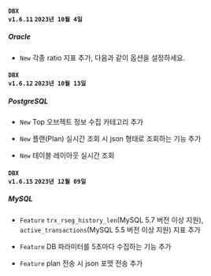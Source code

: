 #### <code class='changelog-service'>DBX v1.6.11</code> <code class='changelog-date'>2023년 10월 4일</code>

##### Oracle​

- <code class="New">New</code> 각종 ratio 지표 추가, 다음과 같이 옵션을 설정하세요.

#### <code class='changelog-service'>DBX v1.6.12</code> <code class='changelog-date'>2023년 10월 13일</code>

##### PostgreSQL​

- <code class="New">New</code> Top 오브젝트 정보 수집 카테고리 추가

- <code class="New">New</code> 플랜(Plan) 실시간 조회 시 json 형태로 조회하는 기능 추가

- <code class="New">New</code> 테이블 레이아웃 실시간 조회

#### <code class='changelog-service'>DBX v1.6.15</code> <code class='changelog-date'>2023년 12월 09일</code>

##### MySQL​

- <code class="Feature">Feature</code> <code>trx_rseg_history_len</code>(MySQL 5.7 버전 이상 지원), <code>active_transactions</code>(MySQL 5.5 버전 이상 지원) 지표 추가

- <code class="Feature">Feature</code> DB 파라미터를 5초마다 수집하는 기능 추가

- <code class="Feature">Feature</code> plan 전송 시 json 포맷 전송 추가

